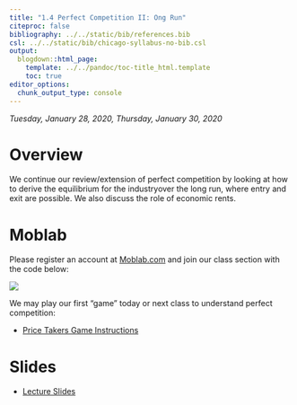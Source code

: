 ```yaml
---
title: "1.4 Perfect Competition II: Ong Run"
citeproc: false
bibliography: ../../static/bib/references.bib
csl: ../../static/bib/chicago-syllabus-no-bib.csl
output:
  blogdown::html_page:
    template: ../../pandoc/toc-title_html.template
    toc: true
editor_options: 
  chunk_output_type: console
---
```


*Tuesday, January 28, 2020, Thursday, January 30, 2020*

# Overview

We continue our review/extension of perfect competition by looking at how to derive the equilibrium for the industryover the long run, where entry and exit are possible. We also discuss the role of economic rents.

# Moblab

Please register an account at [Moblab.com](https://moblab.com) and join our class section with the code below:

![](https://www.dropbox.com/s/l9erzvqab73qzla/moblabio.png?raw=1)

We may play our first "game" today or next class to understand perfect competition:

- [<i class="far fa-file-powerpoint"></i> Price Takers Game Instructions](/moblab/1.4-price-takers.pptx)


# Slides

- [<i class="fas fa-external-link-square-alt"></i> Lecture Slides](/slides/1.4-slides.html)

